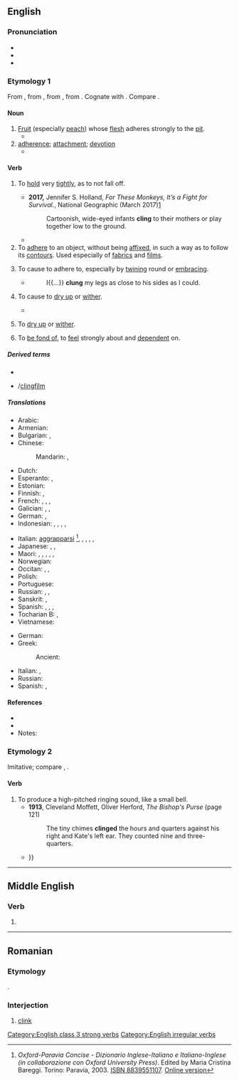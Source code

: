 ==English==

===Pronunciation===
* {{IPA|en|/ˈklɪŋ/}}
* {{audio|en|LL-Q1860 (eng)-Vealhurl-cling.wav |Audio (UK)}}
* {{rhymes|en|ɪŋ|s=1}}

===Etymology 1===
{{etymid|en|to adhere}}
From {{inh|en|enm|clingen}}, from {{inh|en|ang|clingan|t=to adhere}}, from {{inh|en|gmw-pro|*klingan}}, from {{inh|en|gem-pro|*klinganą}}. Cognate with {{cog|da|klynge|t=to cluster, to crowd}}. Compare {{m|en|clump}}.

====Noun====
{{en-noun}}

# [[fruit|Fruit]] (especially [[peach]]) whose [[flesh]] adheres strongly to the [[pit]].
#* {{quote-text|en|year=1908|author={{w|O. Henry}}|title=Hostages to Momus| passage=Antelope steaks and fried liver to begin on, and venison cutlets with chili con carne and pineapple fritters, and then some sardines and mixed pickles; and top it off with a can of yellow '''clings''' and a bottle of beer.}}
# [[adherence]]; [[attachment]]; [[devotion]]
#* {{RQ:Milton Collected Works|Animadversions|139|a more tenacious '''cling''' to worldly reſpects,}}

====Verb====
{{en-verb|clings|clinging|clung|past2=clinged|past2_qual=nonstandard|past3=clong|past3_qual=obsolete}}

# {{senseid|en|hold tightly}}To [[hold]] very [[tight]]ly, as to not fall off.
#: {{syn|en|clinch|grip|Thesaurus:grasp}}
#: {{ux|en|Seaweed '''clung''' to the anchor.}}
#* '''2017,''' Jennifer S. Holland, ''For These Monkeys, It’s a Fight for Survival.'', National Geographic (March 2017)[http://www.nationalgeographic.com/magazine/2017/03/macaques-monkeys-indonesia-endangered-pet-trade/]
#*: Cartoonish, wide-eyed infants '''cling''' to their mothers or play together low to the ground.
#* {{quote-book|en|1823|Felicia Dorothea Browne Hemans|The Vespers of Palermo| https://www.worldcat.org/title/vespers-of-palermo-a-tragedy-in-5-acts/oclc/722355055|| And what hath life for thee / That thou shouldst '''cling''' to it thus?|section=Act the First}}
# To [[adhere]] to an object, without being [[affix]]ed, in such a way as to follow its [[contour]]s. Used especially of [[fabric]]s and [[film]]s.
#: {{syn|en|cleave|stick|Thesaurus:adhere}}
# {{lb|en|transitive}} To cause to adhere to, especially by [[twining]] round or [[embracing]].
#: {{syn|en|cleave|stick|Thesaurus:adhere}}
#* {{RQ:Swift An Examination of Certain Abuses in the City of Dublin}}
#*: I{{...}} '''clung''' my legs as close to his sides as I could.
# {{lb|en|transitive}} To cause to [[dry up]] or [[wither]].
#* {{RQ:Shakespeare Macbeth|V|v|text=If thou speak'st false, / Upon the next tree shalt thou hang alive, / Till famine '''cling''' thee.}}
# {{lb|en|intransitive}} To [[dry up]] or [[wither]].
#: {{ux|en|Wood '''clings'''.}}
# {{lb|en|figurative|with preposition ''to''}} To [[be fond of]], to [[feel]] strongly about and [[dependent]] on.

=====Derived terms=====
* {{l|en|clingy}}
* {{l|en|cling film}}/[[clingfilm]]

=====Translations=====
{{trans-top|hold tightly}}
* Arabic: {{t|ar|تَمَسَّكَ}}
* Armenian: {{t+|hy|կառչել}}
* Bulgarian: {{t+|bg|прилепвам}}, {{t|bg|придържам се о}}
* Chinese:
*: Mandarin: {{t|cmn|粘住|tr=niánzhù|sc=Hani}}, {{t+|cmn|依附|tr=yīfù|sc=Hani}}
* Dutch: {{t+|nl|klampen}}
* Esperanto: {{t|eo|alkroĉiĝi}}, {{t|eo|alteni}}
* Estonian: {{t|et|liibuma}}
* Finnish: {{t|fi|takertua}}, {{t+|fi|tarrautua}}
* French: {{t+|fr|accrocher}}, {{t+|fr|accrocher|alt=s'accrocher}}, {{t+|fr|coller}}, {{t+|fr|coller|alt=se coller}}
* Galician: {{t+|gl|soster}}, {{t+|gl|agarrar}}, {{t+|gl|suxeitar}}
* German: {{t+|de|haften}}, {{t+|de|klammern}}
* Indonesian: {{t+|id|sangkut|alt=menyangkut}}, {{t+|id|sangkut|alt=menyangkutkan}}, {{t+|id|gantung|alt=bergantung}}, {{t+|id|gantung|alt=menggantung}}, {{t+|id|gantung|alt=menggantungkan}}
{{trans-mid}}
* Italian: [[aggrapparsi]] <ref>''Oxford-Paravia Concise - Dizionario Inglese-Italiano e Italiano-Inglese (in collaborazione con Oxford University Press)''. Edited by Maria Cristina Bareggi. Torino: Paravia, 2003. [[W:Wikipedia:book sources|ISBN 8839551107]]. [https://web.archive.org/web/20060421055758/http://oxfordparavia.it/ Online version]</ref>, {{t+|it|abbarbicarsi}}, {{t|it|appiccicarsi}}, {{t|it|avvilupparsi}}, {{t+|it|aderire}}, {{t+|it|attaccarsi}}
* Japanese: {{t+|ja|掛ける|tr=かける, kakeru}}, {{t|ja|ぶら下がる|tr=ぶらさがる, burasagaru}} {{qualifier|intransitive}}, {{t|ja|ぶら下げる|tr=ぶらさげる, burasageru}} {{qualifier|transitive}}
* Maori: {{t|mi|whakaawhiawhi}}, {{t|mi|aropiri}}, {{t|mi|napi}}, {{t|mi|nanapi}}, {{t|mi|tāmaua}}, {{t|mi|whakatāmau}}
* Norwegian: {{t|no|klenge}}
* Occitan: {{t+|oc|agafar}}, {{t+|oc|agantar}}, {{t+|oc|sasir}}
* Polish: {{t|pl|przylgnąć}}
* Portuguese: {{t|pt|agarrar(-se)}}
* Russian: {{t+|ru|льнуть}}, {{t+|ru|прилипа́ть}}, {{t+|ru|цепля́ться}}
* Sanskrit: {{t|sa|श्लिष्यति}}, {{t+|sa|स्निह्यति}}
* Spanish: {{t+|es|sostener}}, {{t+|es|aferrar|alt=aferrarse}}, {{t+|es|sujetar}}, {{t+|es|agarrar|alt=agarrarse}}
* Tocharian B: {{t|txb|trenk-}}, {{t|txb|tsu-}}
* Vietnamese: {{t+|vi|bám}}
{{trans-bottom}}

{{trans-top|(figuratively) feel strongly about}}
* German: {{t+|de|hängen|alt=hängen an}}
* Greek:
*: Ancient: {{t|grc|[[περιέχω|περιέχομαι]]}}
{{trans-mid}}
* Italian: {{t|it|radicarsi}}, {{t+|it|fissarsi}}
* Russian: {{t+|ru|цепля́ться}} {{t+|ru|за}}
* Spanish: {{t|es|[[estar]] [[apegado]] [[a]]}}, {{t+|es|aferrarse}}
{{trans-bottom}}

====References====
* {{R:Century 1911}}
* {{R:Webster 1913}}
* Notes:
<references/>

===Etymology 2===
{{etymid|en|to ring}}
Imitative; compare {{m|en|clink}}, {{m|en|clang}}.

====Verb====
{{en-verb}}

# To produce a high-pitched ringing sound, like a small bell.
#* '''1913''', Cleveland Moffett, Oliver Herford, ''The Bishop's Purse'' (page 121)
#*: The tiny chimes '''clinged''' the hours and quarters against his right and Kate's left ear. They counted nine and three-quarters.
#* {{quote-text|en|year=2003|author=Femi Abodunrin|title=The Dancing Masquerade| page=24| passage=The latter, armed with the most famous tool of their trade — tiny '''clinging''' bells — created a small band of untrained orchestra giving their part of the market a festive outlook {{...}}}}

[[Category:English class 3 strong verbs]]
[[Category:English irregular verbs]]

----

==Middle English==

===Verb===
{{head|enm|verb}}

# {{alt form|enm|clingen}}

----

==Romanian==

===Etymology===
{{onomatopoeic|ro}}.

===Interjection===
{{head|ro|interjection}}

# [[clink]]